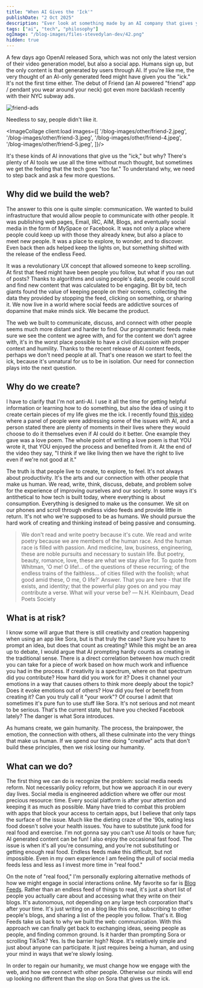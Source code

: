 ```yaml
---
title: "When AI Gives the 'Ick'"
publishDate: "2 Oct 2025"
description: "Ever look at something made by an AI company that gives you the 'ick'?"
tags: ["ai", "tech", "philosophy"]
ogImage: "/blog-images/files-stevedylan-dev/42.png"
hidden: true
---
```



A few days ago OpenAI released Sora, which was not only the latest version of their video generation model, but also a social app. Humans sign up, but the only content is that generated by users through AI. If you're like me, the very thought of an AI-only generated feed might have given you the "ick." It's not the first time either. The debut of Friend (an AI powered "friend" app / pendant you wear around your neck) got even more backlash recently with their NYC subway ads.

![friend-ads](/blog-images/other/friend-1.jpeg)

Needless to say, people didn't like it.

<ImageCollage client:load images={[
'/blog-images/other/friend-2.jpeg',
'/blog-images/other/friend-3.jpeg',
'/blog-images/other/friend-4.jpeg',
'/blog-images/other/friend-5.jpeg',
]}/>


It's these kinds of AI innovations that give us the "ick," but why? There's plenty of AI tools we use all the time without much thought, but sometimes we get the feeling that the tech goes "too far." To understand why, we need to step back and ask a few more questions.

## Why did we build the web?

The answer to this one is quite simple: communication. We wanted to build infrastructure that would allow people to communicate with other people. It was publishing web pages, Email, IRC, AIM, Blogs, and eventually social media in the form of MySpace or Facebook. It was not only a place where people could keep up with those they already knew, but also a place to meet new people. It was a place to explore, to wonder, and to discover. Even back then ads helped keep the lights on, but something shifted with the release of the endless Feed.

It was a revolutionary UX concept that allowed someone to keep scrolling. At first that feed might have been people you follow, but what if you ran out of posts? Thanks to algorithms and using people's data, people could scroll and find new content that was calculated to be engaging. Bit by bit, tech giants found the value of keeping people on their screens, collecting the data they provided by stopping the feed, clicking on something, or sharing it. We now live in a world where social feeds are addictive sources of dopamine that make minds sick. We became the product.

The web we built to communicate, discuss, and connect with other people seems much more distant and harder to find. Our programmatic feeds make sure we see the content we agree with, and for the content we don't agree with, it's in the worst place possible to have a civil discussion with proper context and humility. Thanks to the recent release of AI content feeds, perhaps we don't need people at all. That's one reason we start to feel the ick, because it's unnatural for us to be in isolation. Our need for connection plays into the next question.

## Why do we create?

I have to clarify that I'm not anti-AI. I use it all the time for getting helpful information or learning how to do something, but also the idea of using it to create certain pieces of my life gives me the ick. I recently found [this video](https://files.stevedylan.dev/ai-love-poems.mp4
) where a panel of people were addressing some of the issues with AI, and a person stated there are plenty of moments in their lives where they would choose to do it themselves even if AI could do it better. One example they gave was a love poem. The whole point of writing a love poem is that YOU wrote it, that YOU enjoyed the process and benefited from it. At the end of the video they say, "I think if we like living then we have the right to live even if we're not good at it."

The truth is that people live to create, to explore, to feel. It's not always about productivity. It's the arts and our connection with other people that make us human. We read, write, think, discuss, debate, and problem solve for the experience of improving ourselves and our society. In some ways it's antithetical to how tech is built today, where everything is about consumption. Everything is designed to make us the consumer. We sit on our phones and scroll through endless video feeds and provide little in return. It's not who we're supposed to be as humans. We should pursue the hard work of creating and thinking instead of being passive and consuming.

> We don't read and write poetry because it's cute. We read and write poetry because we are members of the human race. And the human race is filled with passion. And medicine, law, business, engineering, these are noble pursuits and necessary to sustain life. But poetry, beauty, romance, love, these are what we stay alive for. To quote from Whitman, 'O me! O life!... of the questions of these recurring; of the endless trains of the faithless... of cities filled with the foolish; what good amid these, O me, O life?' Answer. That you are here - that life exists, and identity; that the powerful play goes on and you may contribute a verse. What will your verse be?
― N.H. Kleinbaum, Dead Poets Society

## What is at risk?

I know some will argue that there is still creativity and creation happening when using an app like Sora, but is that truly the case? Sure you have to prompt an idea, but does that count as creating? While this might be an area up to debate, I would argue that AI prompting hardly counts as creating in the traditional sense. There is a direct correlation between how much credit you can take for a piece of work based on how much work and influence you had in the process. If creativity is a spectrum, where on that spectrum did you contribute? How hard did you work for it? Does it channel your emotions in a way that causes others to think more deeply about the topic? Does it evoke emotions out of others? How did you feel or benefit from creating it? Can you truly call it "your work"? Of course I admit that sometimes it's pure fun to use stuff like Sora. It's not serious and not meant to be serious. That's the current state, but have you checked Facebook lately? The danger is what Sora introduces.

As humans create, we gain humanity. The process, the brainpower, the emotion, the connection with others, all these culminate into the very things that make us human. If we spend our time doing "creative" acts that don't build these principles, then we risk losing our humanity.

## What can we do?

The first thing we can do is recognize the problem: social media needs reform. Not necessarily policy reform, but how we approach it in our every day lives. Social media is engineered addiction where we offer our most precious resource: time. Every social platform is after your attention and keeping it as much as possible. Many have tried to combat this problem with apps that block your access to certain apps, but I believe that only taps the surface of the issue. Much like the dieting craze of the '90s, eating less food doesn't solve your health issues. You have to substitute junk food for real food and exercise. I'm not gonna say you can't use AI tools or have fun; AI generated content can be fun! I also enjoy the occasional fast food. The issue is when it's all you're consuming, and you're not substituting or getting enough real food. Endless feeds make this difficult, but not impossible. Even in my own experience I am feeling the pull of social media feeds less and less as I invest more time in "real food."

On the note of "real food," I'm personally exploring alternative methods of how we might engage in social interactions online. My favorite so far is [Blog Feeds](https://blogfeeds.net). Rather than an endless feed of things to read, it's just a short list of people you actually care about and accessing what they write on their blogs. It's autonomous, not depending on any large tech corporation that's after your time. It's just writing on a blog like this one, subscribing to other people's blogs, and sharing a list of the people you follow. That's it. Blog Feeds take us back to why we built the web: communication. With this approach we can finally get back to exchanging ideas, seeing people as people, and finding common ground. Is it harder than prompting Sora or scrolling TikTok? Yes. Is the barrier high? Nope. It's relatively simple and just about anyone can participate. It just requires being a human, and using your mind in ways that we're slowly losing.

In order to regain our humanity, we must change how we engage with the web, and how we connect with other people. Otherwise our minds will end up looking no different than the slop on Sora that gives us the ick.
